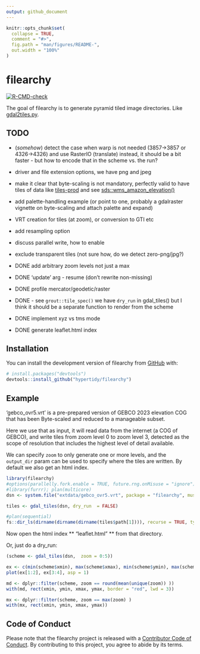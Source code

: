 ```yaml
---
output: github_document
---
```


<!-- README.md is generated from README.Rmd. Please edit that file -->

```r
knitr::opts_chunk$set(
  collapse = TRUE,
  comment = "#>",
  fig.path = "man/figures/README-",
  out.width = "100%"
)
```


# filearchy

<!-- badges: start -->
[![R-CMD-check](https://github.com/hypertidy/filearchy/actions/workflows/R-CMD-check.yaml/badge.svg)](https://github.com/hypertidy/filearchy/actions/workflows/R-CMD-check.yaml)
<!-- badges: end -->

The goal of filearchy is to generate pyramid tiled image directories. Like [gdal2tiles.py](https://gdal.org/programs/gdal2tiles.html). 

## TODO

* (*somehow*) detect the case when warp is not needed (3857->3857 or 4326->4326) and use RasterIO (translate) instead, it should be a bit faster - but how to encode that in the scheme vs. the run? 
* driver and file extension options, we have png and jpeg
* make it clear that byte-scaling is not mandatory, perfectly valid to have tiles of data like [tiles-prod](https://registry.opendata.aws/terrain-tiles/) and see [sds::wms_amazon_elevation()](https://hypertidy.github.io/sds/)
* add palette-handling example (or point to one, probably a gdalraster vignette on byte-scaling and attach palette and expand)
* VRT creation for tiles (at zoom), or conversion to GTI etc
* add resampling option
* discuss parallel write, how to enable
* exclude transparent tiles (not sure how, do we detect zero-png/jpg?)

* DONE add arbitrary zoom levels not just a max
* DONE 'update' arg - resume (don't rewrite non-missing)
* DONE profile mercator/geodetic/raster
* DONE - see `grout::tile_spec()`  we have `dry_run` in gdal_tiles() but I think it should be a separate function to render from the scheme
* DONE implement xyz vs tms mode 
* DONE generate leaflet.html index

## Installation

You can install the development version of filearchy from [GitHub](https://github.com/) with:

``` r
# install.packages("devtools")
devtools::install_github("hypertidy/filearchy")
```

## Example

'gebco_ovr5.vrt' is a pre-prepared version of GEBCO 2023 elevation COG that has been Byte-scaled and reduced to a manageable subset. 

Here we use that as input, it will read data from the internet (a COG of GEBCO), and write tiles from zoom level 0 to zoom level 3, detected as the scope of resolution that includes the highest level of detail available. 

We can specify `zoom` to only generate one or more levels, and the `output_dir` param can be used to specify where the tiles are written. By default we also get an html index. 

```r
library(filearchy)
#options(parallelly.fork.enable = TRUE, future.rng.onMisuse = "ignore")
#library(furrr); plan(multicore)
dsn <- system.file("extdata/gebco_ovr5.vrt", package = "filearchy", mustWork = TRUE)

tiles <- gdal_tiles(dsn, dry_run  = FALSE)

#plan(sequential)
fs::dir_ls(dirname(dirname(dirname(tiles$path[1]))), recurse = TRUE, type = "f")


```

Now open the  html index ** "leaflet.html" ** from that directory. 

Or, just do a dry_run: 

```r
(scheme <- gdal_tiles(dsn,  zoom = 0:5))

ex <- c(min(scheme$xmin), max(scheme$xmax), min(scheme$ymin), max(scheme$ymax))
plot(ex[1:2], ex[3:4], asp = 1)

md <- dplyr::filter(scheme, zoom == round(mean(unique(zoom)) ))
with(md, rect(xmin, ymin, xmax, ymax, border = "red", lwd = 3))

mx <- dplyr::filter(scheme, zoom == max(zoom) )
with(mx, rect(xmin, ymin, xmax, ymax))


```



## Code of Conduct
  
Please note that the filearchy project is released with a [Contributor Code of Conduct](https://contributor-covenant.org/version/2/1/CODE_OF_CONDUCT.html). By contributing to this project, you agree to abide by its terms.
